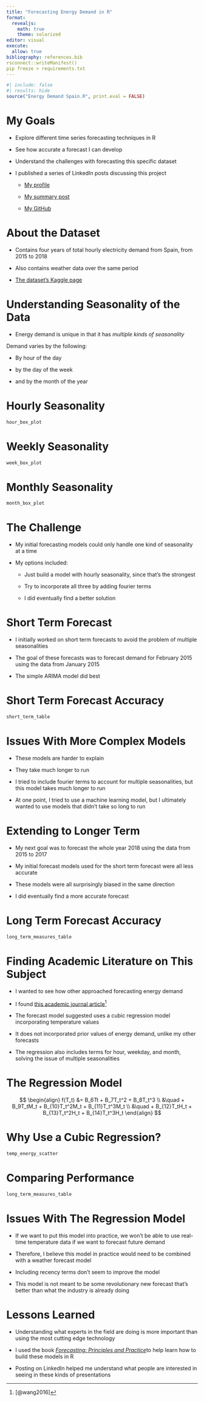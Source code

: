 ```yaml
---
title: "Forecasting Energy Demand in R"
format: 
  revealjs:
    math: true
    theme: solarized
editor: visual
execute: 
  allow: true
bibliography: references.bib
rsconnect::writeManifest()
pip freeze > requirements.txt
---
```


```r
#| include: false
#| results: hide
source("Energy Demand Spain.R", print.eval = FALSE)
```

# My Goals

-   Explore different time series forecasting techniques in R

-   See how accurate a forecast I can develop

-   Understand the challenges with forecasting this specific dataset

-   I published a series of LinkedIn posts discussing this project

    -   [My profile](https://www.linkedin.com/in/zachary-nabavian/)

    -   [My summary post](https://www.linkedin.com/pulse/lessons-learned-from-my-energy-demand-forecasting-project-nabavian-wnmhe/?trackingId=1JOoGdvNSM%2BKmxpCE6WUwA%3D%3D)

    -   [My GitHub](https://github.com/Zach-Nabavian/Energy_Demand)

# About the Dataset

-   Contains four years of total hourly electricity demand from Spain, from 2015 to 2018

-   Also contains weather data over the same period

-   [The dataset's Kaggle page](https://www.kaggle.com/datasets/nicholasjhana/energy-consumption-generation-prices-and-weather)

# Understanding Seasonality of the Data

-   Energy demand is unique in that it has *multiple kinds of seasonality*

Demand varies by the following:

-   By hour of the day

-   by the day of the week

-   and by the month of the year

# Hourly Seasonality

```r
hour_box_plot
```

# Weekly Seasonality

```r
week_box_plot
```

# Monthly Seasonality

```r
month_box_plot
```

# The Challenge

-   My initial forecasting models could only handle one kind of seasonality at a time

-   My options included:

    -   Just build a model with hourly seasonality, since that's the strongest

    -   Try to incorporate all three by adding fourier terms

    -   I did eventually find a better solution

# Short Term Forecast

-   I initially worked on short term forecasts to avoid the problem of multiple seasonalities

-   The goal of these forecasts was to forecast demand for February 2015 using the data from January 2015

-   The simple ARIMA model did best

# Short Term Forecast Accuracy

```r
short_term_table
```

# Issues With More Complex Models

-   These models are harder to explain

-   They take much longer to run

-   I tried to include fourier terms to account for multiple seasonalities, but this model takes much longer to run

-   At one point, I tried to use a machine learning model, but I ultimately wanted to use models that didn't take so long to run

# Extending to Longer Term

-   My next goal was to forecast the whole year 2018 using the data from 2015 to 2017

-   My initial forecast models used for the short term forecast were all less accurate

-   These models were all surprisingly biased in the same direction

-   I did eventually find a more accurate forecast

# Long Term Forecast Accuracy

```r
long_term_measures_table
```

# Finding Academic Literature on This Subject

-   I wanted to see how other approached forecasting energy demand

-   I found [this academic journal article](https://www.sciencedirect.com/science/article/abs/pii/S0169207015001557)[^1]

-   The forecast model suggested uses a cubic regression model incorporating temperature values

-   It does not incorporated prior values of energy demand, unlike my other forecasts

-   The regression also includes terms for hour, weekday, and month, solving the issue of multiple seasonalities

[^1]: [@wang2016]

# The Regression Model

$$
\begin{align}
f(T_t) &= B_6Tt + B_7T_t^2 + B_8T_t^3 \\ 
&\quad + B_9T_tM_t + B_{10}T_t^2M_t + B_{11}T_t^3M_t \\ 
&\quad + B_{12}T_tH_t + B_{13}T_t^2H_t + B_{14}T_t^3H_t
\end{align}
$$

# Why Use a Cubic Regression?

```r
temp_energy_scatter
```

# Comparing Performance

```r
long_term_measures_table
```

# Issues With The Regression Model

-   If we want to put this model into practice, we won't be able to use real-time temperature data if we want to forecast future demand

-   Therefore, I believe this model in practice would need to be combined with a weather forecast model

-   Including recency terms don't seem to improve the model

-   This model is not meant to be some revolutionary new forecast that's better than what the industry is already doing

# Lessons Learned

-   Understanding what experts in the field are doing is more important than using the most cutting edge technology

-   I used the book [*Forecasting: Principles and Practice*](https://otexts.com/fpp3/bibliography.html)to help learn how to build these models in R

-   Posting on LinkedIn helped me understand what people are interested in seeing in these kinds of presentations
